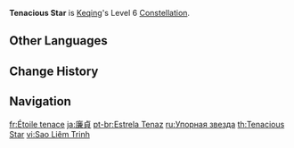 {{Constellation Infobox
|image       = Constellation Tenacious Star.png
|description = When initiating a [[Yunlai Swordsmanship|Normal Attack]], a Charged Attack, [[Stellar Restoration|Elemental Skill]] or [[Starward Sword|Elemental Burst]], Keqing gains a 6% {{Color|Electro DMG Bonus}} for 8s.<br>Effects triggered by Normal Attacks, Charged Attacks, Elemental Skills and Elemental Bursts are considered independent entities.
|level       = 6
|character   = Keqing
|utility1    = Electro DMG Bonus
|utility2    = Effect Triggered by Normal Attack Use
}}
'''Tenacious Star''' is [[Keqing]]'s Level 6 [[Constellation]].

==Other Languages==
{{Other Languages
|en      = Tenacious Star
|zhs     = 廉贞
|zhs_rm  = Liánzhēn
|zht     = 廉貞
|zht_rm  = Liánzhēn
|zh_tl   = {{w|Epsilon Ursae Majoris|Alioth}}
|zh_note = {{zh|s=廉贞|t=廉貞|rm=Liánzhēn}} is an alternate Chinese name for the fifth star in the {{w|Big Dipper}}, Alioth, more commonly known in Chinese as {{zh|玉衡|rm=Yùhéng|tl=[[Yuheng]].}}
|ja      = 廉貞
|ja_rm   = Rentei
|ja_tl   = Alioth
|ko      = {{tt|염정|廉貞}}
|ko_tl   = Alioth
|es      = Estrella tenaz
|es_tl   = Tenacious Star
|fr      = Étoile tenace
|fr_tl   = Tenacious Star
|ru      = Упорная звезда
|ru_tl   = Tenacious Star
|th      = Tenacious Star
|vi      = Sao {{tt|Liêm Trinh|廉貞}}
|vi_tl   = 
|de      = Störrischer Stern
|de_tl   = Stubborn Star
|id      = Tenacious Star
|pt      = Estrela Tenaz
|pt_tl   = Tenacious Star
|tr      = Azimli Yıldız
|tr_tl   = Tenacious Star
|it      = Stella tenace
|it_tl   = 
}}

==Change History==
{{Change History|1.0}}

==Navigation==
{{Talent Navbox|Keqing}}

[[fr:Étoile tenace]]
[[ja:廉貞]]
[[pt-br:Estrela Tenaz]]
[[ru:Упорная звезда]]
[[th:Tenacious Star]]
[[vi:Sao Liêm Trinh]]
